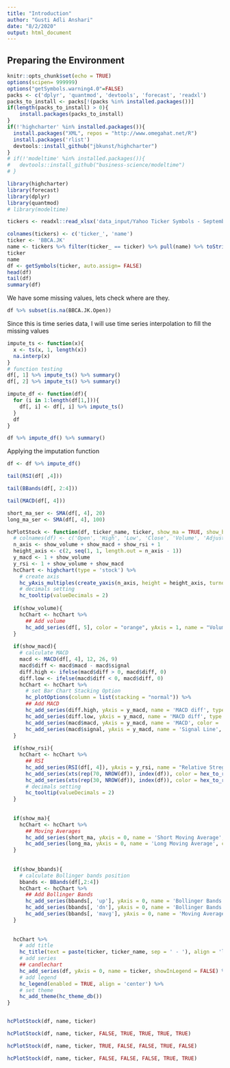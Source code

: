 ```yaml
---
title: "Introduction"
author: "Gusti Adli Anshari"
date: "8/2/2020"
output: html_document
---
```


## Preparing the Environment
```r
knitr::opts_chunk$set(echo = TRUE)
options(scipen= 999999)
options("getSymbols.warning4.0"=FALSE)
packs <- c('dplyr', 'quantmod', 'devtools', 'forecast', 'readxl')
packs_to_install <- packs[!(packs %in% installed.packages())]
if(length(packs_to_install) > 0){
    install.packages(packs_to_install)
}
if(!'highcharter' %in% installed.packages()){
  install.packages("XML", repos = "http://www.omegahat.net/R")
  install.packages('rlist')
  devtools::install_github("jbkunst/highcharter")
}
# if(!'modeltime' %in% installed.packages()){
#   devtools::install_github("business-science/modeltime")
# }
```


```r
library(highcharter)
library(forecast)
library(dplyr)
library(quantmod)
# library(modeltime)
```


```r
tickers <- readxl::read_xlsx('data_input/Yahoo Ticker Symbols - September 2017.xlsx', sheet = 'Stock', col_names = FALSE)[-(1:4), c(1,2)]
```

```r
colnames(tickers) <- c('ticker_', 'name')
ticker <- 'BBCA.JK'
name <- tickers %>% filter(ticker_ == ticker) %>% pull(name) %>% toString()
ticker
name
df <- getSymbols(ticker, auto.assign= FALSE)
head(df)
tail(df)
summary(df)
```

We have some missing values, lets check where are they.
```r
df %>% subset(is.na(BBCA.JK.Open))
```

Since this is time series data, I will use time series interpolation to fill the missing values
```r
impute_ts <- function(x){
  x <- ts(x, 1, length(x))
  na.interp(x)
}
# function testing
df[, 1] %>% impute_ts() %>% summary()
df[, 2] %>% impute_ts() %>% summary()
```

```r
impute_df <- function(df){
  for (i in 1:length(df[1,])){
    df[, i] <- df[, i] %>% impute_ts()
  }
  df
}

df %>% impute_df() %>% summary()
```

Applying the imputation function
```r
df <- df %>% impute_df()
```

```r
tail(RSI(df[ ,4]))
```

```r
tail(BBands(df[, 2:4]))
```
```r
tail(MACD(df[, 4]))
```

```r
short_ma_ser <- SMA(df[, 4], 20)
long_ma_ser <- SMA(df[, 4], 100)

hcPlotStock <- function(df, ticker_name, ticker, show_ma = TRUE, show_bbands = FALSE, show_volume = TRUE, show_macd = FALSE, show_rsi = TRUE, short_ma = short_ma_ser, long_ma = long_ma_ser){
  # colnames(df) <- c('Open', 'High', 'Low', 'Close', 'Volume', 'Adjusted')
  n_axis <- show_volume + show_macd + show_rsi + 1
  height_axis <- c(2, seq(1, 1, length.out = n_axis - 1))
  y_macd <- 1 + show_volume
  y_rsi <- 1 + show_volume + show_macd
  hcChart <- highchart(type = 'stock') %>% 
    # create axis
    hc_yAxis_multiples(create_yaxis(n_axis, height = height_axis, turnopposite = TRUE)) %>% 
    # decimals setting
    hc_tooltip(valueDecimals = 2)
  
  if(show_volume){
    hcChart <- hcChart %>% 
      ## Add volume
      hc_add_series(df[, 5], color = "orange", yAxis = 1, name = "Volume", type = "column", showInLegend = FALSE)
  }
  
  if(show_macd){
    # calculate MACD
    macd <- MACD(df[, 4], 12, 26, 9) 
    macd$diff <- macd$macd - macd$signal
    diff.high <- ifelse(macd$diff > 0, macd$diff, 0)
    diff.low <- ifelse(macd$diff < 0, macd$diff, 0)
    hcChart <- hcChart %>% 
      # set Bar Chart Stacking Option
      hc_plotOptions(column = list(stacking = "normal")) %>% 
      ## Add MACD
      hc_add_series(diff.high, yAxis = y_macd, name = 'MACD diff', type = 'column', color = 'green', showInLegend = FALSE, enableMouseTracking = FALSE, stack = 'diff') %>% 
      hc_add_series(diff.low, yAxis = y_macd, name = 'MACD diff', type = 'column', color = 'red', showInLegend = FALSE, enableMouseTracking = FALSE, stack = 'diff') %>% 
      hc_add_series(macd$macd, yAxis = y_macd, name = 'MACD', color = 'blue', showInLegend = FALSE) %>% 
      hc_add_series(macd$signal, yAxis = y_macd, name = 'Signal Line', color = 'orange', showInLegend = FALSE)
  }
  
  if(show_rsi){
    hcChart <- hcChart %>%
      ## RSI
      hc_add_series(RSI(df[, 4]), yAxis = y_rsi, name = "Relative Stregth Index", color = hex_to_rgba("green", 0.7), showInLegend = FALSE) %>%
      hc_add_series(xts(rep(70, NROW(df)), index(df)), color = hex_to_rgba("red", 0.7), yAxis = y_rsi, name = "Sell level", enableMouseTracking = FALSE, dashStyle = 'LongDash') %>%
      hc_add_series(xts(rep(30, NROW(df)), index(df)), color = hex_to_rgba("blue", 0.7), yAxis = y_rsi, name = "Buy level", enableMouseTracking = FALSE, dashStyle = 'LongDash') %>% 
      # decimals setting
      hc_tooltip(valueDecimals = 2)
  }  
  
  
  if(show_ma){
    hcChart <- hcChart %>%
      ## Moving Averages
      hc_add_series(short_ma, yAxis = 0, name = 'Short Moving Average', color = 'seagreen', enableMouseTracking = FALSE) %>%
      hc_add_series(long_ma, yAxis = 0, name = 'Long Moving Average', color = 'skyblue', enableMouseTracking = FALSE)
  }
  
  
  if(show_bbands){
    # calculate Bollinger bands position
    bbands <- BBands(df[,2:4])
    hcChart <- hcChart %>%
      ## Add Bollinger Bands
      hc_add_series(bbands[, 'up'], yAxis = 0, name = 'Bollinger Bands', color = '#ccc', enableMouseTracking = FALSE, showInLegend = FALSE) %>%
      hc_add_series(bbands[, 'dn'], yAxis = 0, name = 'Bollinger Bands', color = '#ccc', enableMouseTracking = FALSE) %>% 
      hc_add_series(bbands[, 'mavg'], yAxis = 0, name = 'Moving Average (20)', color = '#E377C2', enableMouseTracking = FALSE)
  }
  
  
  hcChart %>%
    # add title
    hc_title(text = paste(ticker, ticker_name, sep = ' - '), align = 'left', x = 30) %>% 
    # add series
    ## candlechart
    hc_add_series(df, yAxis = 0, name = ticker, showInLegend = FALSE) %>%
    # add legend
    hc_legend(enabled = TRUE, align = 'center') %>% 
    # set theme
    hc_add_theme(hc_theme_db())
}


hcPlotStock(df, name, ticker)
```

```r
hcPlotStock(df, name, ticker, FALSE, TRUE, TRUE, TRUE, TRUE)
```

```r
hcPlotStock(df, name, ticker, TRUE, FALSE, FALSE, TRUE, FALSE)
```

```r
hcPlotStock(df, name, ticker, FALSE, FALSE, FALSE, TRUE, TRUE)
```




